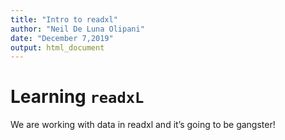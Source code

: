 ```yaml
---
title: "Intro to readxl"
author: "Neil De Luna Olipani"
date: "December 7,2019"
output: html_document
---
```


# Learning `readxL`

We are working with data in readxl and it's going to be gangster!

```r

```


